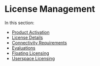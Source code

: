 # License Management {.pro-header}

In this section:

* [Product Activation](product_activation.qmd)
* [License Details](license_details.qmd)
* [Connectivity Requirements](connectivity_requirements.qmd)\
* [Evaluations](evaluations.qmd)
* [Floating Licensing](floating_licensing.qmd)
* [Userspace Licensing](userspace_licensing.qmd)